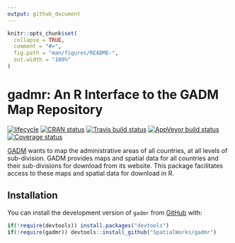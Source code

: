 ```yaml
---
output: github_document
---
```


<!-- README.md is generated from README.Rmd. Please edit that file -->

```r
knitr::opts_chunk$set(
  collapse = TRUE,
  comment = "#>",
  fig.path = "man/figures/README-",
  out.width = "100%"
)
```
# gadmr: An R Interface to the GADM Map Repository
[![lifecycle](https://img.shields.io/badge/lifecycle-maturing-blue.svg)](https://www.tidyverse.org/lifecycle/#maturing)
[![CRAN status](https://www.r-pkg.org/badges/version/gadmr)](https://cran.r-project.org/package=gadmr)
[![Travis build status](https://travis-ci.org/SpatialWorks/gadmr.svg?branch=master)](https://travis-ci.org/SpatialWorks/gadmr)
[![AppVeyor build status](https://ci.appveyor.com/api/projects/status/github/SpatialWorks/gadmr?branch=master&svg=true)](https://ci.appveyor.com/project/SpatialWorks/gadmr)
[![Coverage status](https://codecov.io/gh/SpatialWorks/gadmr/branch/master/graph/badge.svg)](https://codecov.io/github/SpatialWorks/gadmr?branch=master)

[GADM](https://gadm.org) wants to map the administrative areas of all countries, at all levels of sub-division. GADM provides maps and spatial data for all countries and their sub-divisions for download from its website. This package facilitates access to these maps and spatial data for download in R.

## Installation

You can install the development version of `gadmr` from [GitHub](https://github.com/SpatialWorks/gadmr.git) with:

```r
if(!require(devtools)) install.packages("devtools")
if(!require(gadmr)) devtools::install_github("SpatialWorks/gadmr")
```


